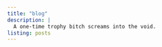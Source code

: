 ```yaml
---
title: "blog"
description: |
  A one-time trophy bitch screams into the void. 
listing: posts
---
```

